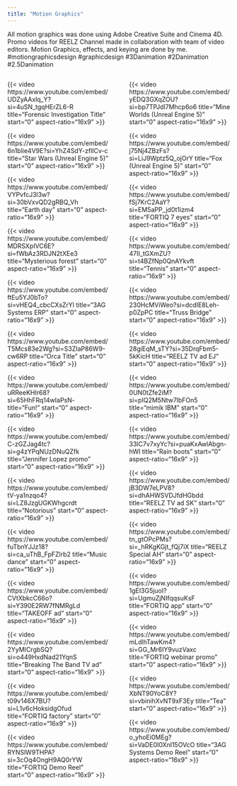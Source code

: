 ```yaml
---
title: "Motion Graphics"
---
```


All motion graphics was done using Adobe Creative Suite and Cinema 4D.
Promo videos for REELZ Channel made in collaboration  with team of video editors. Motion Graphics, effects, and keying are done by me.
#motiongraphicsdesign #graphicdesign #3Danimation #2Danimation #2.5Danimation

::::{.columns}

:::{.column width="49%"}

<div class="player">
{{< video https://www.youtube.com/embed/UDZyAAxlq_Y?si=4uSN_tgqHErZL6-R
    title="Forensic Investigation Title"
    start="0"
    aspect-ratio="16x9"
>}}
</div>
<div class="player">
{{< video https://www.youtube.com/embed/6n1blie4V9E?si=YhZ4SdY-zflICv-c
    title="Star Wars (Unreal Engine 5)"
    start="0"
    aspect-ratio="16x9"
>}}
</div>
<div class="player">
{{< video https://www.youtube.com/embed/VYPvfcJ3l3w?si=30bVxvQD2gRBQ_Vh
    title="Earth day"
    start="0"
    aspect-ratio="16x9"
>}}
</div>
<div class="player">
{{< video https://www.youtube.com/embed/MDRSXpIVC6E?si=fWbAz3RDJN2tXEe3
    title="Mysterious forest"
    start="0"
    aspect-ratio="16x9"
>}}
</div>
<div class="player">
{{< video https://www.youtube.com/embed/ftEu5YJ0bTo?si=vHEQ4_cbcCXsZrYl
    title="3AG Systems ERP"
    start="0"
    aspect-ratio="16x9"
>}}
</div>
<div class="player">
{{< video https://www.youtube.com/embed/T5Mcs83e2Wg?si=S3ZIaP86W9-cw6RP
    title="Orca Title"
    start="0"
    aspect-ratio="16x9"
>}}
</div>
<div class="player">
{{< video https://www.youtube.com/embed/uRReeKHIr68?si=65HhFRq14wIaPsN-
    title="Fun!"
    start="0"
    aspect-ratio="16x9"
>}}
</div>
<div class="player">
{{< video https://www.youtube.com/embed/C-zGZJag4tc?si=g4zYPqNUzDNuQZfk
    title="Jennifer Lopez promo"
    start="0"
    aspect-ratio="16x9"
>}}
</div>
<div class="player">
{{< video https://www.youtube.com/embed/tV-ya1nzqo4?si=LZ8JzgUGKWhgcrdt
    title="Notorious"
    start="0"
    aspect-ratio="16x9"
>}}
</div>
<div class="player">
{{< video https://www.youtube.com/embed/fuTbnYJJz18?si=ca_uThB_FpFZlrb2
    title="Music dance"
    start="0"
    aspect-ratio="16x9"
>}}
</div>
<div class="player">
{{< video https://www.youtube.com/embed/CVtXbkcC66o?si=Y390E2RW7fNMRgLd
    title="TAKEOFF ad"
    start="0"
    aspect-ratio="16x9"
>}}
</div>
<div class="player">
{{< video https://www.youtube.com/embed/2YyMICrgbSQ?si=o449HxdNad21YqnS
    title="Breaking The Band TV ad"
    start="0"
    aspect-ratio="16x9"
>}}
</div>
<div class="player">
{{< video https://www.youtube.com/embed/t09v146X7BU?si=L1v6cHoksidgOfud
    title="FORTIQ factory"
    start="0"
    aspect-ratio="16x9"
>}}
</div>
<div class="player">
{{< video https://www.youtube.com/embed/RYNSlW9THPA?si=3cOq4OngH9AQ0rYW
    title="FORTIQ Demo Reel"
    start="0"
    aspect-ratio="16x9"
>}}
</div>

:::

:::{.column width="1%"}

:::

:::{.column width="49%"}

<div class="player">
{{< video https://www.youtube.com/embed/yEDQ3GXqZOU?si=bp7TPJdl7Mhcp6o6
    title="Mine Worlds (Unreal Engine 5)"
    start="0"
    aspect-ratio="16x9"
>}}
</div>
<div class="player">
{{< video https://www.youtube.com/embed/j75Nj4ZBzFs?si=LiJ9Wptz5Q_ojOrY
    title="Fox (Unreal Engine 5)"
    start="0"
    aspect-ratio="16x9"
>}}
</div>
<div class="player">
{{< video https://www.youtube.com/embed/fSj7KrC2AaY?si=EM5aPP_jd0t1izm4
    title="FORTIQ 7 eyes"
    start="0"
    aspect-ratio="16x9"
>}}
</div>
<div class="player">
{{< video https://www.youtube.com/embed/47II_tGXmZU?si=t4BZfNp0QnAYkvft
    title="Tennis"
    start="0"
    aspect-ratio="16x9"
>}}
</div>
<div class="player">
{{< video https://www.youtube.com/embed/230HcMViWeo?si=dcdIE8Leh-p0ZpPC
    title="Truss Bridge"
    start="0"
    aspect-ratio="16x9"
>}}
</div>
<div class="player">
{{< video https://www.youtube.com/embed/28giEqM_sTY?si=35DrqFbm5-5kKicH
    title="REELZ TV ad EJ"
    start="0"
    aspect-ratio="16x9"
>}}
</div>
<div class="player">
{{< video https://www.youtube.com/embed/0UN0tZfe2iM?si=pIQ2M5Ntw7lbFOn5
    title="mimik IBM"
    start="0"
    aspect-ratio="16x9"
>}}
</div>
<div class="player">
{{< video https://www.youtube.com/embed/33lC7v7xyYc?si=puaKxAwlAbgn-hWI
    title="Rain boots"
    start="0"
    aspect-ratio="16x9"
>}}
</div>
<div class="player">
{{< video https://www.youtube.com/embed/jB3DW7eLPV8?si=dhAHWSVDJfdHGbdd
    title="REELZ TV ad SK"
    start="0"
    aspect-ratio="16x9"
>}}
</div>
<div class="player">
{{< video https://www.youtube.com/embed/tn_gtOPcPMs?si=_hRKgKGjt_fQj7iX
    title="REELZ Special AH"
    start="0"
    aspect-ratio="16x9"
>}}
</div>
<div class="player">
{{< video https://www.youtube.com/embed/1gEI3G5juoI?si=UgmuZjNIfqqsuKsF
    title="FORTIQ app"
    start="0"
    aspect-ratio="16x9"
>}}
</div>
<div class="player">
{{< video https://www.youtube.com/embed/mLdlhTawKm4?si=GG_Mr6IY9vuzVaxc
    title="FORTIQ webinar promo"
    start="0"
    aspect-ratio="16x9"
>}}
</div>
<div class="player">
{{< video https://www.youtube.com/embed/XbNT90YoC8Y?si=vbinihXvNT9xF3Ey
    title="Tea"
    start="0"
    aspect-ratio="16x9"
>}}
</div>
<div class="player">
{{< video https://www.youtube.com/embed/o_yhoEi0MEg?si=VaDE0I0Xnl15OVcO
    title="3AG Systems Demo Reel"
    start="0"
    aspect-ratio="16x9"
>}}
</div>

:::

::::